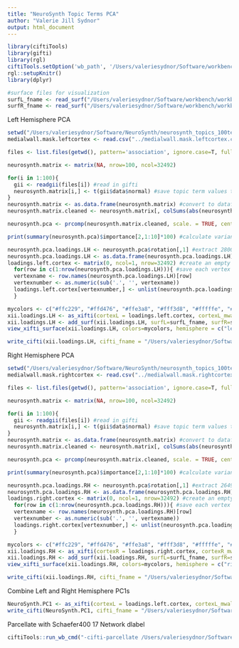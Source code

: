 ```yaml
---
title: "NeuroSynth Topic Terms PCA"
author: "Valerie Jill Sydnor"
output: html_document
---
```


```r
library(ciftiTools)
library(gifti)
library(rgl)
ciftiTools.setOption('wb_path', '/Users/valeriesydnor/Software/workbench/')
rgl::setupKnitr()
library(dplyr)
```

```r
#surface files for visualization
surfL_fname <- read_surf("/Users/valeriesydnor/Software/workbench/workbench_files/Q1-Q6_R440.L.midthickness.32k_fs_LR.surf.gii")
surfR_fname <- read_surf("/Users/valeriesydnor/Software/workbench/workbench_files/Q1-Q6_R440.R.midthickness.32k_fs_LR.surf.gii")
```

Left Hemisphere PCA
```r
setwd("/Users/valeriesydnor/Software/NeuroSynth/neurosynth_topics_100terms_LH/")
medialwall.mask.leftcortex <- read.csv("../medialwall.mask.leftcortex.csv", header = F, colClasses = c("logical")) #read in left cortex medial wall mask

files <- list.files(getwd(), pattern='association', ignore.case=T, full.names = F) #list all association_*gii files

neurosynth.matrix <- matrix(NA, nrow=100, ncol=32492) 

for(i in 1:100){
  gii <- readgii(files[i]) #read in gifti 
  neurosynth.matrix[i,] <- t(gii$data$normal) #save topic term values to the neurosynth.matrix
}
neurosynth.matrix <- as.data.frame(neurosynth.matrix) #convert to dataframe to maintain original col names in cleaned version
neurosynth.matrix.cleaned <- neurosynth.matrix[, colSums(abs(neurosynth.matrix)) != 0] #remove vertices assigned a 0 in every topic term
```

```r
neurosynth.pca <- prcomp(neurosynth.matrix.cleaned, scale. = TRUE, center = TRUE) #perform the PCA
```

```r
print(summary(neurosynth.pca)$importance[2,1:10]*100) #calculate variance explained
```

```r
neurosynth.pca.loadings.LH <- neurosynth.pca$rotation[,1] #extract 28006 vertex loadings, PC1
neurosynth.pca.loadings.LH <- as.data.frame(neurosynth.pca.loadings.LH)
loadings.left.cortex <- matrix(0, ncol=1, nrow=32492) #create an empty  matrix
  for(row in c(1:nrow(neurosynth.pca.loadings.LH))){ #save each vertex's PC1 loading to loadings.left.cortex
  vertexname <- row.names(neurosynth.pca.loadings.LH)[row]
  vertexnumber <- as.numeric(sub('.', '', vertexname))
  loadings.left.cortex[vertexnumber,] <- unlist(neurosynth.pca.loadings.LH[row,])
  }
```

```r
mycolors <- c("#ffc229", "#ffd476", "#ffe3a8", "#fff3d8", "#fffffe", "#e4d1e6", "#bc90c2", "#9656a2", "#711784")
xii.loadings.LH <- as_xifti(cortexL = loadings.left.cortex, cortexL_mwall = medialwall.mask.leftcortex$V1) #convert PC1 loadings into a cifti file
xii.loadings.LH <- add_surf(xii.loadings.LH, surfL=surfL_fname, surfR=surfR_fname)
view_xifti_surface(xii.loadings.LH, colors=mycolors, hemisphere = c("left"), zlim = c(-0.0055, 0.005), widget = TRUE) #visualize
```

```r
write_cifti(xii.loadings.LH, cifti_fname = "/Users/valeriesydnor/Software/NeuroSynth/NeuroSynth_PC1_LH.dscalar.nii")
```


Right Hemisphere PCA
```r
setwd("/Users/valeriesydnor/Software/NeuroSynth/neurosynth_topics_100terms_RH/")
medialwall.mask.rightcortex <- read.csv("../medialwall.mask.rightcortex.csv", header = F, colClasses = c("logical")) #read in right cortex medial wall mask

files <- list.files(getwd(), pattern='association', ignore.case=T, full.names = F) #list all association_*gii files

neurosynth.matrix <- matrix(NA, nrow=100, ncol=32492) 

for(i in 1:100){
  gii <- readgii(files[i]) #read in gifti 
  neurosynth.matrix[i,] <- t(gii$data$normal) #save topic term values to the neurosynth.matrix
}
neurosynth.matrix <- as.data.frame(neurosynth.matrix) #convert to dataframe to maintain original col names in cleaned version
neurosynth.matrix.cleaned <- neurosynth.matrix[, colSums(abs(neurosynth.matrix)) != 0] #remove vertices assigned a 0 in every topic term
```

```r
neurosynth.pca <- prcomp(neurosynth.matrix.cleaned, scale. = TRUE, center = TRUE) #perform the PCA
```

```r
print(summary(neurosynth.pca)$importance[2,1:10]*100) #calculate variance explained
```

```r
neurosynth.pca.loadings.RH <- neurosynth.pca$rotation[,1] #extract 26497 vertex loadings, PC1
neurosynth.pca.loadings.RH <- as.data.frame(neurosynth.pca.loadings.RH)
loadings.right.cortex <- matrix(0, ncol=1, nrow=32492) #create an empty  matrix
  for(row in c(1:nrow(neurosynth.pca.loadings.RH))){ #save each vertex's PC1 loading to loadings.right.cortex
  vertexname <- row.names(neurosynth.pca.loadings.RH)[row]
  vertexnumber <- as.numeric(sub('.', '', vertexname))
  loadings.right.cortex[vertexnumber,] <- unlist(neurosynth.pca.loadings.RH[row,])
  }
```

```r
mycolors <- c("#ffc229", "#ffd476", "#ffe3a8", "#fff3d8", "#fffffe", "#e4d1e6", "#bc90c2", "#9656a2", "#711784")
xii.loadings.RH <- as_xifti(cortexR = loadings.right.cortex, cortexR_mwall = medialwall.mask.rightcortex$V1) #convert PC1 loadings into a cifti file
xii.loadings.RH <- add_surf(xii.loadings.RH, surfL=surfL_fname, surfR=surfR_fname)
view_xifti_surface(xii.loadings.RH, colors=mycolors, hemisphere = c("right"), zlim = c(-0.0055, 0.004), widget = TRUE) #visualize
```

```r
write_cifti(xii.loadings.RH, cifti_fname = "/Users/valeriesydnor/Software/NeuroSynth/NeuroSynth_PC1_RH.dscalar.nii")
```

Combine Left and Right Hemisphere PC1s
```r
NeuroSynth.PC1 <- as_xifti(cortexL = loadings.left.cortex, cortexL_mwall = medialwall.mask.leftcortex$V1, cortexR = loadings.right.cortex, cortexR_mwall = medialwall.mask.rightcortex$V1)
write_cifti(NeuroSynth.PC1, cifti_fname = "/Users/valeriesydnor/Software/NeuroSynth/NeuroSynth_PC1.dscalar.nii")
```

Parcellate with Schaefer400 17 Network dlabel
```r
ciftiTools::run_wb_cmd("-cifti-parcellate /Users/valeriesydnor/Software/NeuroSynth/NeuroSynth_PC1.dscalar.nii /Users/valeriesydnor/Software/mappys/Schaefer2018_400Parcels_17Networks_order.dlabel.nii COLUMN /Users/valeriesydnor/Software/mappys/NeuroSynth_PC1_400.pscalar.nii", intern = FALSE, ignore.stdout = NULL, ignore.stderr = NULL)
```
